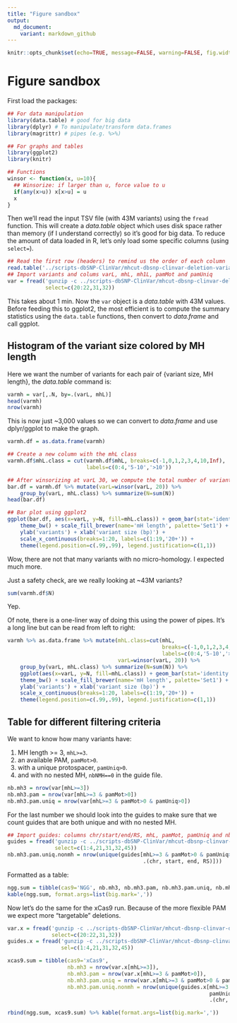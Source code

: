 ```yaml
---
title: "Figure sandbox"
output:
  md_document:
    variant: markdown_github
---
```


```r
knitr::opts_chunk$set(echo=TRUE, message=FALSE, warning=FALSE, fig.width=10)
```

# Figure sandbox

First load the packages:

```r
## For data manipulation
library(data.table) # good for big data
library(dplyr) # To manipulate/transform data.frames
library(magrittr) # pipes (e.g. %>%)

## For graphs and tables
library(ggplot2)
library(knitr)

## Functions
winsor <- function(x, u=10){
  ## Winsorize: if larger than u, force value to u
  if(any(x>u)) x[x>u] = u
  x
}
```

Then we'll read the input TSV file (with 43M variants) using the `fread` function.
This will create a *data.table* object which uses disk space rather than memory (if I understand correctly) so it's good for big data.
To reduce the amount of data loaded in R, let's only load some specific columns (using `select=`).

```r
## Read the first row (headers) to remind us the order of each column
read.table('../scripts-dbSNP-ClinVar/mhcut-dbsnp-clinvar-deletion-variants.tsv.gz', nrows=1)
## Import variants and colums varL, mhL, mh1L, pamMot and pamUniq
var = fread('gunzip -c ../scripts-dbSNP-ClinVar/mhcut-dbsnp-clinvar-deletion-variants.tsv.gz',
            select=c(20:22,31,32))
```

This takes about 1 min.
Now the `var` object is a *data.table* with 43M values. 
Before feeding this to ggplot2, the most efficient is to compute the summary statistics using the `data.table` functions, then convert to *data.frame* and call ggplot.

## Histogram of the variant size colored by MH length

Here we want the number of variants for each pair of {variant size, MH length}, the *data.table* command is:

```r
varmh = var[,.N, by=.(varL, mhL)]
head(varmh)
nrow(varmh)
```

This is now just ~3,000 values so we can convert to *data.frame* and use dplyr/ggplot to make the graph.

```r
varmh.df = as.data.frame(varmh)

## Create a new column with the mhL class
varmh.df$mhL.class = cut(varmh.df$mhL, breaks=c(-1,0,1,2,3,4,10,Inf),
                         labels=c(0:4,'5-10','>10'))

## After winsorizing at varL 30, we compute the total number of variant in each class for each variant size using dplyr.
bar.df = varmh.df %>% mutate(varL=winsor(varL, 20)) %>%
    group_by(varL, mhL.class) %>% summarize(N=sum(N))
head(bar.df)

## Bar plot using ggplot2
ggplot(bar.df, aes(x=varL, y=N, fill=mhL.class)) + geom_bar(stat='identity') +
    theme_bw() + scale_fill_brewer(name='mH length', palette='Set1') +
    ylab('variants') + xlab('variant size (bp)') +
    scale_x_continuous(breaks=1:20, labels=c(1:19,'20+')) +
    theme(legend.position=c(.99,.99), legend.justification=c(1,1))
```

Wow, there are not that many variants with no micro-homology. I expected much more.

Just a safety check, are we really looking at ~43M variants?

```r
sum(varmh.df$N)
```

Yep.

Of note, there is a one-liner way of doing this using the power of pipes.
It's a long line but can be read from left to right:

```r
varmh %>% as.data.frame %>% mutate(mhL.class=cut(mhL,
                                                 breaks=c(-1,0,1,2,3,4,10,Inf),
                                                 labels=c(0:4,'5-10','>10')),
                                   varL=winsor(varL, 20)) %>%
    group_by(varL, mhL.class) %>% summarize(N=sum(N)) %>%
    ggplot(aes(x=varL, y=N, fill=mhL.class)) + geom_bar(stat='identity') +
    theme_bw() + scale_fill_brewer(name='mH length', palette='Set1') +
    ylab('variants') + xlab('variant size (bp)') +
    scale_x_continuous(breaks=1:20, labels=c(1:19,'20+')) +
    theme(legend.position=c(.99,.99), legend.justification=c(1,1))
```

## Table for different filtering criteria

We want to know how many variants have:

1. MH length >= 3, `mhL>=3`.
1. an available PAM, `pamMot>0`.
1. with a unique protospacer, `pamUniq>0`.
1. and with no nested MH, `nbNMH==0` in the guide file.


```r
nb.mh3 = nrow(var[mhL>=3])
nb.mh3.pam = nrow(var[mhL>=3 & pamMot>0])
nb.mh3.pam.uniq = nrow(var[mhL>=3 & pamMot>0 & pamUniq>0])
```

For the last number we should look into the guides to make sure that we count guides that are both unique and with no nested MH.

```r
## Import guides: columns chr/start/end/RS, mhL, pamMot, pamUniq and nbNMH
guides = fread('gunzip -c ../scripts-dbSNP-ClinVar/mhcut-dbsnp-clinvar-deletion-guides.tsv.gz',
               select=c(1:4,21,31,32,45))
nb.mh3.pam.uniq.nonmh = nrow(unique(guides[mhL>=3 & pamMot>0 & pamUniq>0 & nbNMH==0,
                                           .(chr, start, end, RS)]))
```

Formatted as a table:

```r
ngg.sum = tibble(cas9='NGG', nb.mh3, nb.mh3.pam, nb.mh3.pam.uniq, nb.mh3.pam.uniq.nonmh)
kable(ngg.sum, format.args=list(big.mark=','))
```

Now let's do the same for the xCas9 run.
Because of the more flexible PAM we expect more "targetable" deletions.

```r
var.x = fread('gunzip -c ../scripts-dbSNP-ClinVar/mhcut-dbsnp-clinvar-deletion-xCas9-variants.tsv.gz',
              select=c(20:22,31,32))
guides.x = fread('gunzip -c ../scripts-dbSNP-ClinVar/mhcut-dbsnp-clinvar-deletion-xCas9-guides.tsv.gz',
                 sel=c(1:4,21,31,32,45))

xcas9.sum = tibble(cas9='xCas9',
                   nb.mh3 = nrow(var.x[mhL>=3]),
                   nb.mh3.pam = nrow(var.x[mhL>=3 & pamMot>0]),
                   nb.mh3.pam.uniq = nrow(var.x[mhL>=3 & pamMot>0 & pamUniq>0]),
                   nb.mh3.pam.uniq.nonmh = nrow(unique(guides.x[mhL>=3 & pamMot>0 &
                                                                pamUniq>0 & nbNMH==0,
                                                                .(chr, start, end, RS)])))

rbind(ngg.sum, xcas9.sum) %>% kable(format.args=list(big.mark=','))
```
